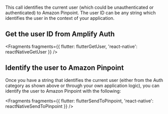 This call identifies the current user (which could be unauthenticated or authenticated) to Amazon Pinpoint. The user ID can be any string which identifies the user in the context of your application.

## Get the user ID from Amplify Auth


<Fragments
  fragments={{
    flutter: flutterGetUser,
    'react-native': reactNativeGetUser
  }}
/>

## Identify the user to Amazon Pinpoint

Once you have a string that identifies the current user (either from the Auth category as shown above or through your own application logic), you can identify the user to Amazon Pinpoint with the following:


<Fragments
  fragments={{
    flutter: flutterSendToPinpoint,
    'react-native': reactNativeSendToPinpoint
  }}
/>
